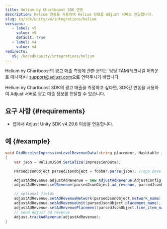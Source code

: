 ```yaml
---
title: Helium by Chartboost SDK 연동
description: Helium 연동을 사용하여 Helium 정보를 Adjust 서버로 전달합니다.
slug: ko/sdk/unity/v4/integrations/helium
versions:
   - label: v5
     value: v5
     default: true
   - label: v4
     value: v4
redirects:
   v5: /ko/sdk/unity/integrations/helium
---
```


<Callout type="note">

Helium by Chartboost의 광고 매출 측정에 관한 문의는 담당 TAM\(테크니컬 어카운트 매니저\)나 [support@adjust.com](mailto:support@adjust.com)으로 연락주시기 바랍니다.

</Callout>

Helium by Chartboost SDK의 광고 매출을 측정하고 싶다면, SDK간 연동을 사용하여 Adjust 서버로 광고 매출 정보를 전달할 수 있습니다.

## 요구 사항 \{\#requirements\}

- 앱에서 Adjust Unity SDK v4\.29\.6 이상을 연동합니다.

## 예 \{\#example\}

```cs
void DidReceiveImpressionLevelRevenueData(string placement, Hashtable impressionData)
{
    var json = HeliumJSON.Serialize(impressionData);

    ParsedJsonObject parsedJsonObject = foobar.parse(json); //app developer defined function to parse Helium impressionData JSON string

    AdjustAdRevenue adjustAdRevenue = new AdjustAdRevenue(AdjustConfig.AdjustAdRevenueSourceHeliumChartboost);
    adjustAdRevenue.setRevenue(parsedJsonObject.ad_revenue, parsedJsonObject.currency_type);

    // optional fields
    adjustAdRevenue.setAdRevenueNetwork(parsedJsonObject.network_name);     // Helium demand network name
    adjustAdRevenue.setAdRevenueUnit(parsedJsonObject.placement_name);      // Helium placement name
    adjustAdRevenue.setAdRevenuePlacement(parsedJsonObject.line_item_name); // Helium line item name
    // Send Adjust ad revenue
    Adjust.trackAdRevenue(adjustAdRevenue);
}
```
